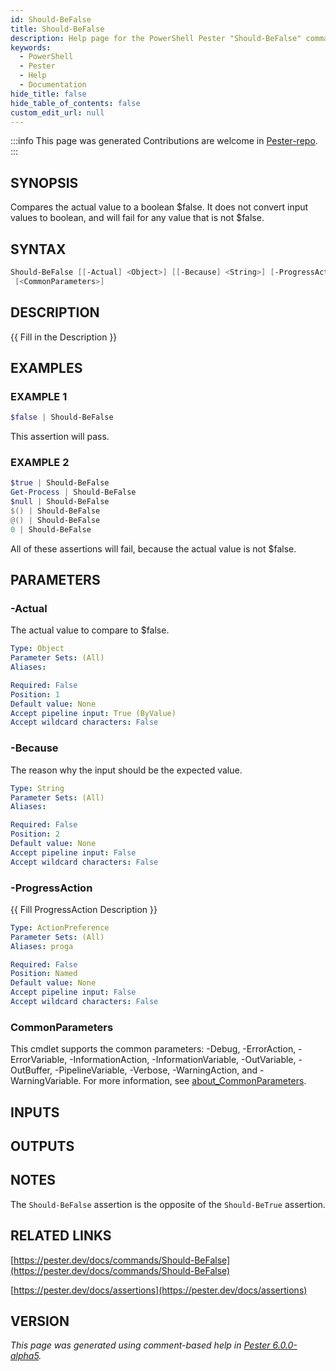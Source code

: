 ```yaml
---
id: Should-BeFalse
title: Should-BeFalse
description: Help page for the PowerShell Pester "Should-BeFalse" command
keywords:
  - PowerShell
  - Pester
  - Help
  - Documentation
hide_title: false
hide_table_of_contents: false
custom_edit_url: null
---
```


:::info This page was generated
Contributions are welcome in [Pester-repo](https://github.com/pester/pester).
:::

## SYNOPSIS

Compares the actual value to a boolean $false.
It does not convert input values to boolean, and will fail for any value that is not $false.

## SYNTAX

```powershell
Should-BeFalse [[-Actual] <Object>] [[-Because] <String>] [-ProgressAction <ActionPreference>]
 [<CommonParameters>]
```

## DESCRIPTION

\{\{ Fill in the Description \}\}

## EXAMPLES

### EXAMPLE 1

```powershell
$false | Should-BeFalse
```

This assertion will pass.

### EXAMPLE 2

```powershell
$true | Should-BeFalse
Get-Process | Should-BeFalse
$null | Should-BeFalse
$() | Should-BeFalse
@() | Should-BeFalse
0 | Should-BeFalse
```

All of these assertions will fail, because the actual value is not $false.

## PARAMETERS

### -Actual

The actual value to compare to $false.

```yaml
Type: Object
Parameter Sets: (All)
Aliases:

Required: False
Position: 1
Default value: None
Accept pipeline input: True (ByValue)
Accept wildcard characters: False
```

### -Because

The reason why the input should be the expected value.

```yaml
Type: String
Parameter Sets: (All)
Aliases:

Required: False
Position: 2
Default value: None
Accept pipeline input: False
Accept wildcard characters: False
```

### -ProgressAction

\{\{ Fill ProgressAction Description \}\}

```yaml
Type: ActionPreference
Parameter Sets: (All)
Aliases: proga

Required: False
Position: Named
Default value: None
Accept pipeline input: False
Accept wildcard characters: False
```

### CommonParameters

This cmdlet supports the common parameters: -Debug, -ErrorAction, -ErrorVariable, -InformationAction, -InformationVariable, -OutVariable, -OutBuffer, -PipelineVariable, -Verbose, -WarningAction, and -WarningVariable. For more information, see [about_CommonParameters](http://go.microsoft.com/fwlink/?LinkID=113216).

## INPUTS

## OUTPUTS

## NOTES

The `Should-BeFalse` assertion is the opposite of the `Should-BeTrue` assertion.

## RELATED LINKS

[https://pester.dev/docs/commands/Should-BeFalse](https://pester.dev/docs/commands/Should-BeFalse)

[https://pester.dev/docs/assertions](https://pester.dev/docs/assertions)

## VERSION

*This page was generated using comment-based help in [Pester 6.0.0-alpha5](https://github.com/pester/pester).*

